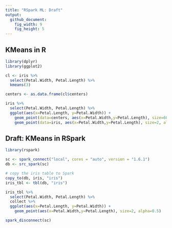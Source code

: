 ```yaml
---
title: "RSpark ML: Draft"
output:
  github_document:
    fig_width: 9
    fig_height: 5
---
```


## KMeans in R

```r
library(dplyr)
library(ggplot2)

cl <- iris %>%
  select(Petal.Width, Petal.Length) %>%
  kmeans(3)

centers <- as.data.frame(cl$centers)

iris %>%
  select(Petal.Width, Petal.Length) %>%
  ggplot(aes(x=Petal.Length, y=Petal.Width)) +
    geom_point(data=centers, aes(x=Petal.Width,y=Petal.Length), size=60, alpha=0.1) +
    geom_point(data=iris, aes(x=Petal.Width,y=Petal.Length), size=2, alpha=0.5)
```

## Draft: KMeans in RSpark

```r
library(rspark)

sc <- spark_connect("local", cores = "auto", version = "1.6.1")
db <- src_spark(sc)

# copy the iris table to Spark
copy_to(db, iris, "iris")
iris_tbl <- tbl(db, "iris")

iris_tbl %>%
  select(Petal.Width, Petal.Length) %>%
  collect %>%
  ggplot(aes(x=Petal.Length, y=Petal.Width)) +
    geom_point(aes(x=Petal.Width,y=Petal.Length), size=2, alpha=0.5)

```

```r
spark_disconnect(sc)
```
